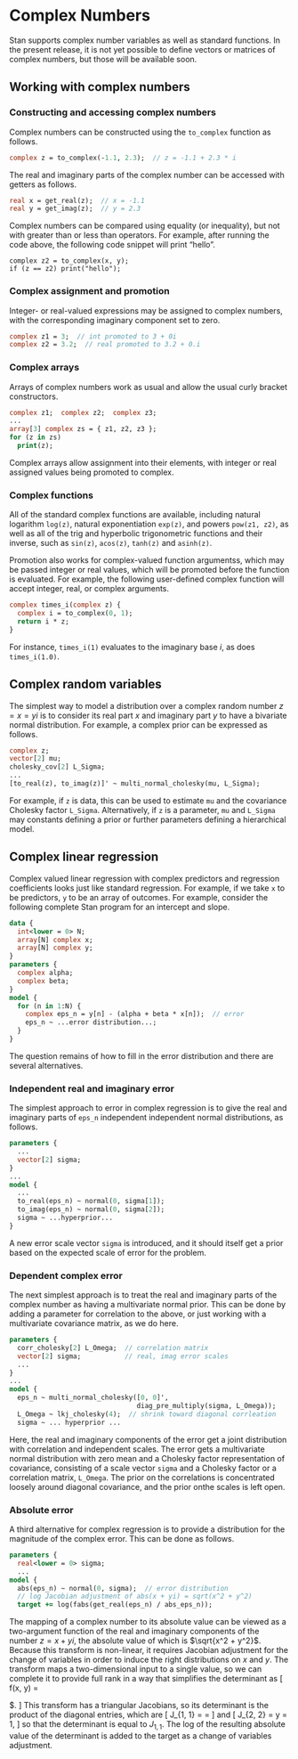 # Complex Numbers {#complex.chapter}

Stan supports complex number variables as well as standard functions.
In the present release, it is not yet possible to define vectors or
matrices of complex numbers, but those will be available soon.

## Working with complex numbers

### Constructing and accessing complex numbers

Complex numbers can be
constructed using the `to_complex` function as follows.

```stan
complex z = to_complex(-1.1, 2.3);  // z = -1.1 + 2.3 * i
```

The real and imaginary parts of the complex number can be accessed
with getters as follows.

```stan
real x = get_real(z);  // x = -1.1
real y = get_imag(z);  // y = 2.3
```

Complex numbers can be compared using equality (or inequality), but
not with greater than or less than operators.  For example, after
running the code above, the following code snippet will print
"hello". 

```
complex z2 = to_complex(x, y);
if (z == z2) print("hello");
```

### Complex assignment and promotion

Integer- or real-valued expressions may be assigned to complex
numbers, with the corresponding imaginary component set to zero.

```stan
complex z1 = 3;  // int promoted to 3 + 0i
complex z2 = 3.2;  // real promoted to 3.2 + 0.i
```


### Complex arrays

Arrays of complex numbers work as usual and allow the usual
curly bracket constructors.

```stan
complex z1;  complex z2;  complex z3;
...
array[3] complex zs = { z1, z2, z3 };
for (z in zs)
  print(z);
```

Complex arrays allow assignment into their elements, with integer or
real assigned values being promoted to complex.


### Complex functions

All of the standard complex functions are available, including
natural logarithm `log(z)`, natural exponentiation `exp(z)`, and
powers `pow(z1, z2)`, as well as all of the trig and hyperbolic
trigonometric functions and their inverse, such as `sin(z)`,
`acos(z)`, `tanh(z)` and `asinh(z)`.

Promotion also works for complex-valued function argumentss, which may
be passed integer or real values, which will be promoted before the
function is evaluated.  For example, the following user-defined
complex function will accept integer, real, or complex arguments.

```stan
complex times_i(complex z) {
  complex i = to_complex(0, 1);
  return i * z;
}    
```

For instance, `times_i(1)` evaluates to the imaginary base $i$, as
does `times_i(1.0)`.


## Complex random variables

The simplest way to model a distribution over a complex random number
$z = x = yi$ is to consider its real part $x$ and imaginary part $y$
to have a bivariate normal distribution.  For example, a complex prior
can be expressed as follows.

```stan
complex z;
vector[2] mu;
cholesky_cov[2] L_Sigma;
...
[to_real(z), to_imag(z)]' ~ multi_normal_cholesky(mu, L_Sigma);
```

For example, if `z` is data, this can be used to estimate `mu` and the
covariance Cholesky factor `L_Sigma`.  Alternatively, if `z` is
a parameter, `mu` and `L_Sigma` may constants defining a prior or
further parameters defining a hierarchical model.


## Complex linear regression

Complex valued linear regression with complex predictors and
regression coefficients looks just like standard regression.  For
example, if we take `x` to be predictors, `y` to be an array of
outcomes.  For example, consider the following complete Stan program
for an intercept and slope.

```stan
data {
  int<lower = 0> N;
  array[N] complex x;
  array[N] complex y;
}
parameters {
  complex alpha;
  complex beta;
}
model {
  for (n in 1:N) {
    complex eps_n = y[n] - (alpha + beta * x[n]);  // error
    eps_n ~ ...error distribution...;
  }
}
```

The question remains of how to fill in the error distribution and
there are several alternatives.


### Independent real and imaginary error

The simplest approach to error in complex regression is to give the
real and imaginary parts of `eps_n` independent
independent normal distributions, as follows.

```stan
parameters {
  ...
  vector[2] sigma;
}
...
model {
  ...
  to_real(eps_n) ~ normal(0, sigma[1]);
  to_imag(eps_n) ~ normal(0, sigma[2]);
  sigma ~ ...hyperprior...
}  
```

A new error scale vector `sigma` is introduced, and it should itself
get a prior based on the expected scale of error for the problem.


### Dependent complex error

The next simplest approach is to treat the real and imaginary parts of
the complex number as having a multivariate normal prior.  This can be
done by adding a parameter for correlation to the above, or just
working with a multivariate covariance matrix, as we do here.

```stan
parameters {
  corr_cholesky[2] L_Omega;  // correlation matrix
  vector[2] sigma;           // real, imag error scales
  ...
}
...
model {
  eps_n ~ multi_normal_cholesky([0, 0]',
                                diag_pre_multiply(sigma, L_Omega));
  L_Omega ~ lkj_cholesky(4);  // shrink toward diagonal corrleation
  sigma ~ ... hyperprior ...
```

Here, the real and imaginary components of the error get a joint
distribution with correlation and independent scales.  The error gets
a multivariate normal distribution with zero mean and a Cholesky
factor representation of covariance, consisting of a scale vector
`sigma` and a Cholesky factor or a correlation matrix, `L_Omega`.
The prior on the correlations is concentrated loosely around diagonal
covariance, and the prior onthe scales is left open.


### Absolute error

A third alternative for complex regression is to provide a
distribution for the magnitude of the complex error. This can be done
as follows.

```stan
parameters {
  real<lower = 0> sigma;
  ...
model {
  abs(eps_n) ~ normal(0, sigma);  // error distribution
  // log Jacobian adjustment of abs(x + yi) = sqrt(x^2 + y^2)
  target += log(fabs(get_real(eps_n) / abs_eps_n));
```

The mapping of a complex number to its absolute value can be viewed as
a two-argument function of the real and imaginary components of the
number $z = x + yi$, the absolute value of which is $\sqrt{x^2 +
y^2}$.  Because this transform is non-linear, it requires Jacobian
adjustment for the change of variables in order to induce the right
distributions on $x$ and $y$.  The transform maps a two-dimensional
input to a single value, so we can complete it to provide full rank in
a way that simplifies the determinant as
\[
f(x, y)
= \begin{bmatrix}
    \sqrt{x^2 + y^2} & y
  \end{bmatrix}$.
\]
This transform has a triangular Jacobians, so its determinant is the
product of the diagonal entries, which are
\[
J_{1, 1} = \frac{\partial}{\partial x} \sqrt{x^2 + y^2}
= \frac{x}{\textrm{abs}(x + yi)}
\]
and
\[
J_{2, 2} = \frac{\partial}{\partial y} y = 1,
\]
so that the determinant is equal to $J_{1, 1}$.  The log of the
resulting absolute value of the determinant is added to the target as
a change of variables adjustment.
